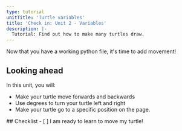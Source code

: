 ```yaml
---
type: tutorial
unitTitle: 'Turtle variables'
title: 'Check in: Unit 2 - Variables'
description: |-
  Tutorial: Find out how to make many turtles draw.
---
```



Now that you have a working python file, it's time to add movement!

## Looking ahead

In this unit, you will:
- Make your turtle move forwards and backwards
- Use degrees to turn your turtle left and right
- Make your turtle go to a specific position on the page.

<Box icon="check-list">
## Checklist

<Checklist>
- [ ] I am ready to learn to move my turtle!
</Checklist>
</Box>




